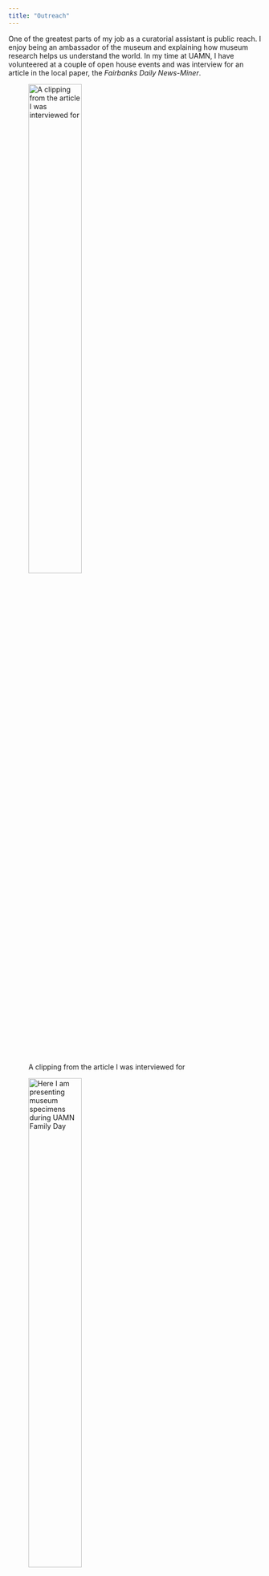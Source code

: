 ```yaml
---
title: "Outreach"
---
```


One of the greatest parts of my job as a curatorial assistant is public reach. I enjoy being an ambassador of the museum and explaining how museum research helps us understand the world. In my time at UAMN, I have volunteered at a couple of open house events and was interview for an article in the local paper, the *Fairbanks Daily News-Miner*.

![A clipping from the article I was interviewed for](/Users/coliverbrown/Documents/GitHub/coliverbrown.github.io/media/paper_clipping.jpg){width=50%}

![Here I am presenting museum specimens during UAMN Family Day](/Users/coliverbrown/Documents/GitHub/coliverbrown.github.io/media/me_family_day.JPG){width=50%}

***

Additionally, I have participated in the [Letters to a Pre-Scientist program](https://prescientist.org/) since 2022. In this program, I sent four letters to a middle school student to discuss being a STEM professional and encourage them to pursue a career in STEM.

![](/Users/coliverbrown/Documents/GitHub/coliverbrown.github.io/media/lps_selfie.jpg){width=50%}
